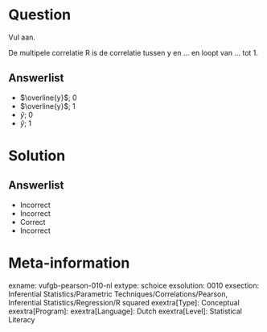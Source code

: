 Question
========

Vul aan. 

De multipele correlatie R is de correlatie tussen y en ... en loopt van ... tot 1.
  
Answerlist
----------
* $\overline{y}$; 0
* $\overline{y}$; 1
* $\hat{y}$; 0
* $\hat{y}$; 1

Solution
========

Answerlist
----------
* Incorrect
* Incorrect
* Correct
* Incorrect

Meta-information
================
exname: vufgb-pearson-010-nl
extype: schoice
exsolution: 0010
exsection: Inferential Statistics/Parametric Techniques/Correlations/Pearson, Inferential Statistics/Regression/R squared
exextra[Type]: Conceptual
exextra[Program]: 
exextra[Language]: Dutch
exextra[Level]: Statistical Literacy
